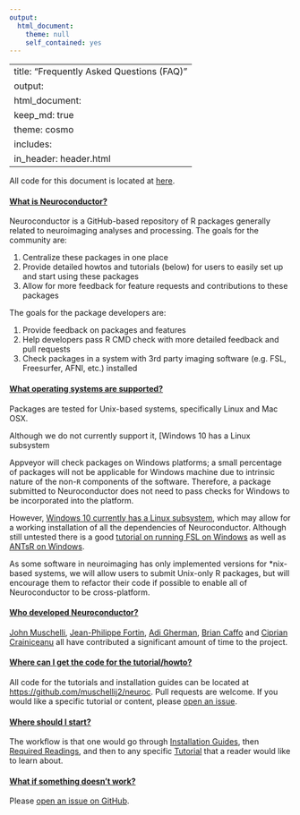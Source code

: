 ```yaml
---
output:
  html_document:
    theme: null
    self_contained: yes
---
```

---
title: "Frequently Asked Questions (FAQ)"
output: 
  html_document:
    keep_md: true
    theme: cosmo
    includes:
      in_header: header.html   
---


<link rel="stylesheet" href="https://stackpath.bootstrapcdn.com/bootstrap/4.1.3/css/bootstrap.min.css" integrity="sha384-MCw98/SFnGE8fJT3GXwEOngsV7Zt27NXFoaoApmYm81iuXoPkFOJwJ8ERdknLPMO" crossorigin="anonymous">
<script src="https://stackpath.bootstrapcdn.com/bootstrap/4.1.3/js/bootstrap.min.js" integrity="sha384-ChfqqxuZUCnJSK3+MXmPNIyE6ZbWh2IMqE241rYiqJxyMiZ6OW/JmZQ5stwEULTy" crossorigin="anonymous"></script>


All code for this document is located at [here](https://raw.githubusercontent.com/muschellij2/neuroc/master/faq/index.R).





<!--html_preserve-->
<div class="accordion" id="accordionExample">
<div class="collapse show" data-parent="#accordionExample"><!--/html_preserve-->

<!--html_preserve-->
<div class="card-header">
  <h4 class="mb-0">
  <a class="btn btn-primary" role="button" aria-expanded="false" data-toggle="collapse" href="#faq_what_is">What is Neuroconductor?</a>
  </h4>
</div>
<div class="collapse" id="faq_what_is">

<div class="card-body"><!--/html_preserve-->

<!-- ## What is Neuroconductor? -->

Neuroconductor is a GitHub-based repository of R packages generally related to neuroimaging analyses and processing.  The goals for the community are:

1.  Centralize these packages in one place
2.  Provide detailed howtos and tutorials (below) for users to easily set up and start using these packages
3.  Allow for more feedback for feature requests and contributions to these packages

The goals for the package developers are:

1. Provide feedback on packages and features
2. Help developers pass R CMD check with more detailed feedback and pull requests
3. Check packages in a system with 3rd party imaging software (e.g. FSL, Freesurfer, AFNI, etc.) installed

<!--html_preserve--> </div> </div><!--/html_preserve-->

<!--html_preserve-->
<div class="card-header">
  <h4 class="mb-0">
  <a class="btn btn-primary" role="button" aria-expanded="false" data-toggle="collapse" href="#faq_what_ops">What operating systems are supported?</a>
  </h4>
</div>
<div class="collapse" id="faq_what_ops">

<div class="card-body"><!--/html_preserve-->

Packages are tested for Unix-based systems, specifically Linux and Mac OSX. 

Although we do not currently support it, [Windows 10 has a Linux subsystem 

Appveyor will check packages on Windows platforms; a small percentage of packages will not be applicable for Windows machine due to intrinsic nature of the non-`R` components of the software.  Therefore, a package submitted to Neuroconductor does not need to pass checks for Windows to be incorporated into the platform.  

However, [Windows 10 currently has a Linux subsystem](https://msdn.microsoft.com/en-us/commandline/wsl/install_guide), which may allow for a working installation of all the dependencies of Neuroconductor.   Although still untested there is a good [tutorial on running FSL on Windows](http://www.nemotos.net/?p=1481) as well as [ANTsR on Windows](https://github.com/stnava/ANTsR/wiki/Installing-ANTsR-in-Windows-10-(along-with-FSL,-Rstudio,-Freesurfer,-etc)).  


As some software in neuroimaging has only implemented versions for *nix-based systems, we will allow users to submit Unix-only R packages, but will encourage them to refactor their code if possible to enable all of Neuroconductor to be cross-platform.


<!--html_preserve--> </div> </div><!--/html_preserve-->


<!--html_preserve-->
<div class="card-header">
  <h4 class="mb-0">
  <a class="btn btn-primary" role="button" aria-expanded="false" data-toggle="collapse" href="#faq_who">Who developed Neuroconductor?</a>
  </h4>
</div>
<div class="collapse" id="faq_who">

<div class="card-body"><!--/html_preserve-->

<!-- ## Who developed Neuroconductor? -->

[John Muschelli](http://johnmuschelli.com/), [Jean-Philippe Fortin](https://jfortinbiostats.com/), [Adi Gherman](http://www.jhsph.edu/faculty/directory/profile/3326/adrian-gherman), [Brian Caffo](http://www.bcaffo.com/) and [Ciprian Crainiceanu](http://www.biostat.jhsph.edu/~ccrainic/) all have contributed a significant amount of time to the project.

<!--html_preserve--> </div> </div><!--/html_preserve-->

<!--html_preserve-->
<div class="card-header">
  <h4 class="mb-0">
  <a class="btn btn-primary" role="button" aria-expanded="false" data-toggle="collapse" href="#faq_where">Where can I get the code for the tutorial/howto?</a>
  </h4>
</div>
<div class="collapse" id="faq_where">

<div class="card-body"><!--/html_preserve-->

<!-- ## Where can I get the code for the tutorial/howto? -->

All code for the tutorials and installation guides can be located at [https://github.com/muschellij2/neuroc](https://github.com/muschellij2/neuroc).  Pull requests are welcome.   If you would like a specific tutorial or content, please [open an issue](https://github.com/muschellij2/neuroc/issues).  

<!--html_preserve--> </div> </div><!--/html_preserve-->


<!--html_preserve-->
<div class="card-header">
  <h4 class="mb-0">
  <a class="btn btn-primary" role="button" aria-expanded="false" data-toggle="collapse" href="#faq_start">Where should I start?</a>
  </h4>
</div>
<div class="collapse" id="faq_start">

<div class="card-body"><!--/html_preserve-->

<!-- ## Where should I start? -->

The workflow is that one would go through [Installation Guides](..), then [Required Readings](..), and then to any specific [Tutorial](..) that a reader would like to learn about. 
<!--html_preserve--> </div> </div><!--/html_preserve-->


<!--html_preserve-->
<div class="card-header">
  <h4 class="mb-0">
  <a class="btn btn-primary" role="button" aria-expanded="false" data-toggle="collapse" href="#faq_error">What if something doesn't work?</a>
  </h4>
</div>
<div class="collapse" id="faq_error">

<div class="card-body"><!--/html_preserve-->

<!-- ## What if something doesn't work? -->

Please [open an issue on GitHub](https://github.com/muschellij2/neuroc/issues).  

<!--html_preserve--> </div> </div><!--/html_preserve-->

<!--html_preserve--></div> </div><!--/html_preserve-->
